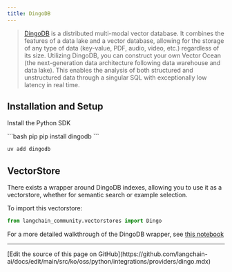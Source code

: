 ```yaml
---
title: DingoDB
---
```


>[DingoDB](https://github.com/dingodb) is a distributed multi-modal vector
> database. It combines the features of a data lake and a vector database,
> allowing for the storage of any type of data (key-value, PDF, audio,
> video, etc.) regardless of its size. Utilizing DingoDB, you can construct
> your own Vector Ocean (the next-generation data architecture following data
> warehouse and data lake). This enables
> the analysis of both structured and unstructured data through
> a singular SQL with exceptionally low latency in real time.

## Installation and Setup

Install the Python SDK

<CodeGroup>
```bash pip
pip install dingodb
```

```bash uv
uv add dingodb
```
</CodeGroup>

## VectorStore

There exists a wrapper around DingoDB indexes, allowing you to use it as a vectorstore,
whether for semantic search or example selection.

To import this vectorstore:

```python
from langchain_community.vectorstores import Dingo
```

For a more detailed walkthrough of the DingoDB wrapper, see [this notebook](/oss/python/integrations/vectorstores/dingo)

---

<Callout icon="pen-to-square" iconType="regular">
  [Edit the source of this page on GitHub](https://github.com/langchain-ai/docs/edit/main/src/ko/oss/python/integrations/providers/dingo.mdx)
</Callout>
